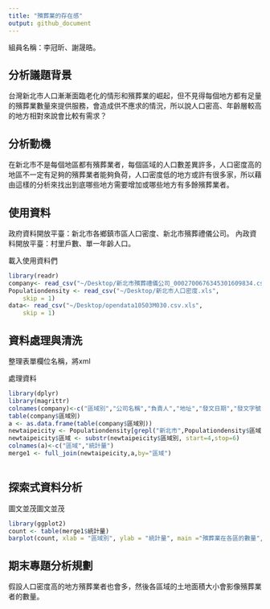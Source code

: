 ```yaml
---
title: "殯葬業的存在感"
output: github_document
---
```

組員名稱：李冠昕、謝晟晧。

## 分析議題背景
台灣新北市人口漸漸面臨老化的情形和殯葬業的崛起，但不見得每個地方都有足量的殯葬業數量來提供服務，會造成供不應求的情況，所以說人口密高、年齡層較高的地方相對來說會比較有需求？

## 分析動機
在新北市不是每個地區都有殯葬業者，每個區域的人口數差異許多，人口密度高的地區不一定有足夠的殯葬業者能夠負荷，人口密度低的地方或許有很多家，所以藉由這樣的分析來找出到底哪些地方需要增加或哪些地方有多餘殯葬業者。

## 使用資料
政府資料開放平臺：新北市各鄉鎮市區人口密度、新北市殯葬禮儀公司。
內政資料開放平臺：村里戶數、單一年齡人口。

載入使用資料們
```r
library(readr)
company<- read_csv("~/Desktop/新北市殯葬禮儀公司_0002700676345301609834.csv")
Populationdensity <- read_csv("~/Desktop/新北市人口密度.xls", 
    skip = 1)
data<- read_csv("~/Desktop/opendata10503M030.csv.xls", 
    skip = 1)

```

## 資料處理與清洗
整理表單欄位名稱，將xml

處理資料
```r
library(dplyr)
library(magrittr)
colnames(company)<-c("區域別","公司名稱","負責人","地址","發文日期","發文字號","聯絡電話")
table(company$區域別)
a <- as.data.frame(table(company$區域別))
newtaipeicity <- Populationdensity[grepl("新北市",Populationdensity$區域別),]
newtaipeicity$區域 <- substr(newtaipeicity$區域別, start=4,stop=6)
colnames(a)<-c("區域","統計量")
merge1 <- full_join(newtaipeicity,a,by="區域")



```

## 探索式資料分析
圖文並茂圖文並茂
```r
library(ggplot2)
count <- table(merge1$統計量)
barplot(count, xlab = "區域別", ylab = "統計量", main ="殯葬業在各區的數量",density = 5)
```

## 期末專題分析規劃
假設人口密度高的地方殯葬業者也會多，然後各區域的土地面積大小會影像殯葬業者的數量。
